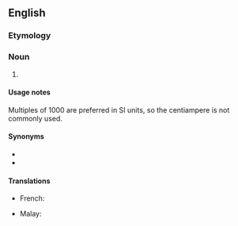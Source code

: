 {{also|centiampère|centi-ampere}}
==English==

===Etymology===
{{prefix|en|centi|ampere}}

===Noun===
{{en-noun}}

# {{SI-unit|centi|ampere|electric current|lang=en}}

====Usage notes====
Multiples of 1000 are preferred in SI units, so the centiampere is not commonly used.

====Synonyms====
* {{l|en|centiamp}}
* {{l|en|cA}}

====Translations====
{{trans-top|10<sup>-2</sup> amperes}}
* French: {{t+|fr|centiampère|m}}
{{trans-mid}}
* Malay: {{t|ms|sentiampere}}
{{trans-bottom}}